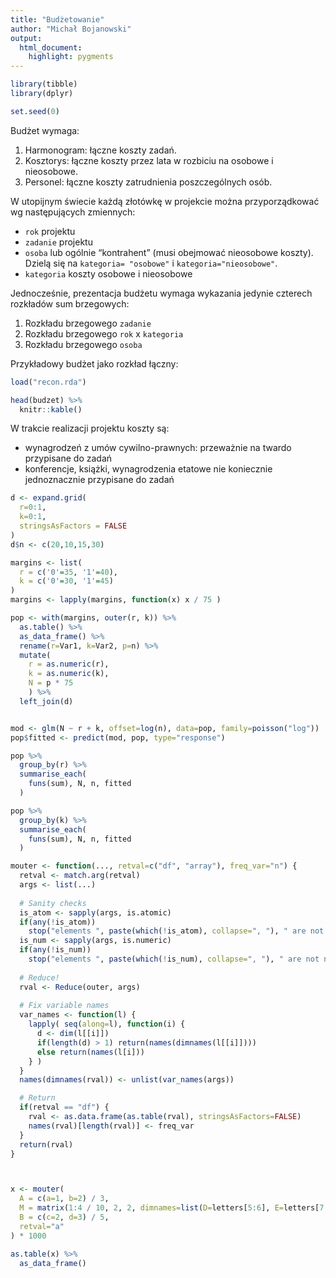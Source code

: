 ```yaml
---
title: "Budżetowanie"
author: "Michał Bojanowski"
output: 
  html_document:
    highlight: pygments
---
```


```r
library(tibble)
library(dplyr)

set.seed(0)
```

Budżet wymaga:

1. Harmonogram: łączne koszty zadań.
2. Kosztorys: łączne koszty przez lata w rozbiciu na osobowe i nieosobowe.
3. Personel: łączne koszty zatrudnienia poszczególnych osób.

W utopijnym świecie każdą złotówkę w projekcie można przyporządkować wg następujących zmiennych:

- `rok` projektu
- `zadanie` projektu
- `osoba` lub ogólnie "kontrahent" (musi obejmować nieosobowe koszty). Dzielą się na `kategoria= "osobowe"` i `kategoria="nieosobowe"`.
- `kategoria` koszty osobowe i nieosobowe

Jednocześnie, prezentacja budżetu wymaga wykazania jedynie czterech rozkładów sum brzegowych:

1. Rozkładu brzegowego `zadanie`
2. Rozkładu brzegowego `rok` x `kategoria`
3. Rozkładu brzegowego `osoba`

Przykładowy budżet jako rozkład łączny:

```r
load("recon.rda")

head(budzet) %>%
  knitr::kable()
```

W trakcie realizacji projektu koszty są:

- wynagrodzeń z umów cywilno-prawnych: przeważnie na twardo przypisane do zadań
- konferencje, książki, wynagrodzenia etatowe nie koniecznie jednoznacznie przypisane do zadań

```r
d <- expand.grid(
  r=0:1,
  k=0:1,
  stringsAsFactors = FALSE
)
d$n <- c(20,10,15,30)

margins <- list(
  r = c('0'=35, '1'=40),
  k = c('0'=30, '1'=45)
)
margins <- lapply(margins, function(x) x / 75 )

pop <- with(margins, outer(r, k)) %>%
  as.table() %>%
  as_data_frame() %>%
  rename(r=Var1, k=Var2, p=n) %>%
  mutate(
    r = as.numeric(r),
    k = as.numeric(k),
    N = p * 75
    ) %>%
  left_join(d)


mod <- glm(N ~ r + k, offset=log(n), data=pop, family=poisson("log"))
pop$fitted <- predict(mod, pop, type="response")

pop %>% 
  group_by(r) %>%
  summarise_each(
    funs(sum), N, n, fitted
  )

pop %>% 
  group_by(k) %>%
  summarise_each(
    funs(sum), N, n, fitted
  )
```


```r
mouter <- function(..., retval=c("df", "array"), freq_var="n") {
  retval <- match.arg(retval)
  args <- list(...)
  
  # Sanity checks
  is_atom <- sapply(args, is.atomic)
  if(any(!is_atom))
    stop("elements ", paste(which(!is_atom), collapse=", "), " are not atomic")
  is_num <- sapply(args, is.numeric)
  if(any(!is_num))
    stop("elements ", paste(which(!is_num), collapse=", "), " are not numeric")
  
  # Reduce!
  rval <- Reduce(outer, args)
  
  # Fix variable names
  var_names <- function(l) {
    lapply( seq(along=l), function(i) {
      d <- dim(l[[i]])
      if(length(d) > 1) return(names(dimnames(l[[i]])))
      else return(names(l[i]))
    } )
  }
  names(dimnames(rval)) <- unlist(var_names(args))

  # Return
  if(retval == "df") {
    rval <- as.data.frame(as.table(rval), stringsAsFactors=FALSE)
    names(rval)[length(rval)] <- freq_var
  }
  return(rval)
}



x <- mouter(
  A = c(a=1, b=2) / 3,
  M = matrix(1:4 / 10, 2, 2, dimnames=list(D=letters[5:6], E=letters[7:8])),
  B = c(c=2, d=3) / 5,
  retval="a"
) * 1000

as.table(x) %>%
  as_data_frame()
```

